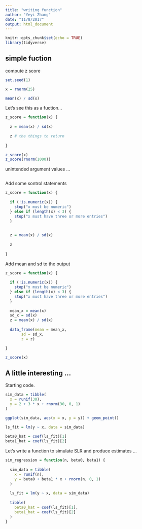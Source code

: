```yaml
---
title: "writing function"
author: "Yeyi Zhang"
date: "11/8/2017"
output: html_document
---
```


```r
knitr::opts_chunk$set(echo = TRUE)
library(tidyverse)
```

## simple fuction

compute z score

```r

set.seed(1)

x = rnorm(25)

mean(x) / sd(x)
```

Let's see this as a fuction...

```r

z_score = function(x) {
  
  z = mean(x) / sd(x)
  
  z # the things to return
  
}

z_score(x)
z_score(rnorm(1000))

```

unintended argument values ...

```r

```

Add some sontrol statements

```r
z_score = function(x) {
  
  if (!is.numeric(x)) {
    stop("x must be numeric")
  } else if (length(x) < 3) {
    stop("x must have three or more entries")
  }
    
  
  z = mean(x) / sd(x)
  
  z 
  
}
```


Add mean and sd to the output

```r
z_score = function(x) {
  
  if (!is.numeric(x)) {
    stop("x must be numeric")
  } else if (length(x) < 3) {
    stop("x must have three or more entries")
  }
    
  mean_x = mean(x)
  sd_x = sd(x)
  z = mean(x) / sd(x)
  
  data_frame(mean = mean_x,
       sd = sd_x,
       z = z)

}

z_score(x)

```

## A little interesting ...

Starting code.


```r
sim_data = tibble(
  x = runif(30),
  y = 2 + 3 * x + rnorm(30, 0, 1)
)

ggplot(sim_data, aes(x = x, y = y)) + geom_point()

ls_fit = lm(y ~ x, data = sim_data)
  
beta0_hat = coef(ls_fit)[1]
beta1_hat = coef(ls_fit)[2]
```


Let's write a function to simulate SLR and produce estimates ...

```r
sim_regression = function(n, beta0, beta1) {
  
  sim_data = tibble(
    x = runif(n),
    y = beta0 + beta1 * x + rnorm(n, 0, 1)
  )
  
  ls_fit = lm(y ~ x, data = sim_data)
  
  tibble(
    beta0_hat = coef(ls_fit)[1],
    beta1_hat = coef(ls_fit)[2]
  )
}
```








